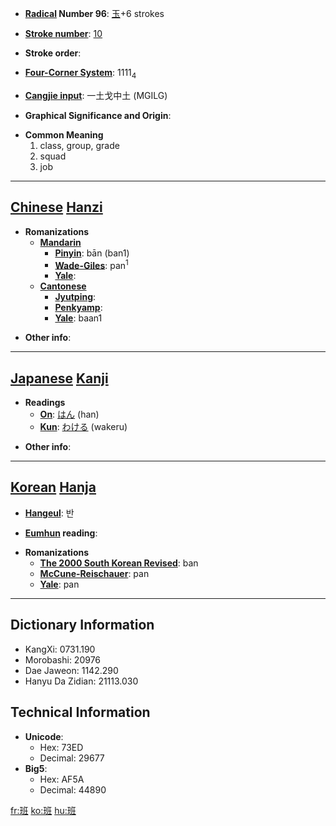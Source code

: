 * '''[[Wiktionary:Chinese radical index| Radical]] Number 96''': [[Wiktionary:Chinese radical index 玉|玉]]+6 strokes

* '''[[Wiktionary:Chinese total strokes index|Stroke number]]''': [[Wiktionary:Chinese total strokes index 10|10]]

* '''Stroke order''': 

* '''[[Wiktionary:Chinese four corner index|Four-Corner System]]''': 1111<sub>4</sub>

* '''[[Wiktionary:Chinese Cangjie index|Cangjie input]]''': 一土戈中土 (MGILG)

* '''Graphical Significance and Origin''': 

* '''Common Meaning'''
*#class, group, grade
*# squad
*# job


----

== [[Chinese]] [[Hanzi]] ==

* '''Romanizations'''
** '''[[Mandarin]]'''
*** '''[[Pinyin]]''': bān (ban1)
*** '''[[Wade-Giles]]''': pan<sup>1</sup>
*** '''[[Yale]]''': 
** '''[[Cantonese]]'''
*** '''[[Jyutping]]''':
*** '''[[Penkyamp]]''': 
*** '''[[Yale]]''': baan1

* '''Other info''': 

----

== [[Japanese]] [[Kanji]] ==

* '''Readings'''
** '''[[On]]''': [[はん]] (han)
** '''[[Kun]]''': [[わける]] (wakeru)

* '''Other info''':  

----

== [[Korean]] [[Hanja]] ==

* '''[[Hangeul]]''': 반

* '''[[Eumhun]] reading''': 

* '''Romanizations'''
** '''[[The 2000 South Korean Revised Romanization|The 2000 South Korean Revised]]''': ban
** '''[[McCune-Reischauer]]''': pan
** '''[[Yale]]''': pan

----

== Dictionary Information ==

* KangXi: 0731.190
* Morobashi: 20976
* Dae Jaweon: 1142.290
* Hanyu Da Zidian: 21113.030

== Technical Information ==

* '''Unicode''':
** Hex: 73ED
** Decimal: 29677
* '''Big5''':
** Hex: AF5A
** Decimal: 44890

[[fr:班]]
[[ko:班]]
[[hu:班]]